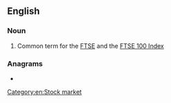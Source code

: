{{also|footsie}}
==English==

===Noun===
{{en-noun|-}}

# Common term for the [[FTSE]] and the [[w:FTSE 100 Index|FTSE 100 Index]]

===Anagrams===
* {{anagrams|en|footies}}

[[Category:en:Stock market]]